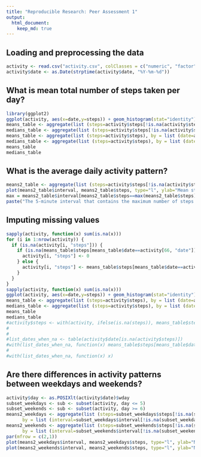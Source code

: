 ```yaml
---
title: "Reproducible Research: Peer Assessment 1"
output: 
  html_document:
    keep_md: true
---
```



## Loading and preprocessing the data

```r
activity <- read.csv("activity.csv", colClasses = c("numeric", "factor" , "numeric"))
activity$date <- as.Date(strptime(activity$date, "%Y-%m-%d"))
```

## What is mean total number of steps taken per day?

```r
library(ggplot2)
ggplot(activity, aes(x=date,y=steps)) + geom_histogram(stat="identity")
means_table <- aggregate(list (steps=activity$steps[!is.na(activity$steps)]), by = list (date=activity$date[!is.na(activity$steps)]), mean, na.rm=TRUE)
medians_table <- aggregate(list (steps=activity$steps[!is.na(activity$steps)]), by = list (date=activity$date[!is.na(activity$steps)]), median, na.rm=TRUE)
means_table <- aggregate(list (steps=activity$steps), by = list (date=activity$date), mean, na.rm=TRUE)
medians_table <- aggregate(list (steps=activity$steps), by = list (date=activity$date), median, na.rm=TRUE)
means_table
medians_table
```



## What is the average daily activity pattern?
```r
means2_table <- aggregate(list (steps=activity$steps[!is.na(activity$steps)]), by = list (interval=activity$interval[!is.na(activity$steps)]), mean, na.rm=TRUE)
plot(means2_table$interval, means2_table$steps, type="l", ylab="Mean steps", xlab="Interval")
max = means2_table$interval[means2_table$steps==max(means2_table$steps)]
paste("The 5-minute interval that contains the maximum number of steps is :", max)
```

## Imputing missing values
```r
sapply(activity, function(x) sum(is.na(x)))
for (i in 1:nrow(activity)) {
  if (is.na(activity[i, "steps"])) {
    if (is.na(means_table$steps[means_table$date==activity[66, "date"]])) {
      activity[i, "steps"] <- 0
    } else {
      activity[i, "steps"] <- means_table$steps[means_table$date==activity[66, "date"]]
    }
  }
}
sapply(activity, function(x) sum(is.na(x)))
ggplot(activity, aes(x=date,y=steps)) + geom_histogram(stat="identity")
means_table <- aggregate(list (steps=activity$steps), by = list (date=activity$date), mean, na.rm=TRUE)
medians_table <- aggregate(list (steps=activity$steps), by = list (date=activity$date), median, na.rm=TRUE)
means_table
medians_table
#activity$steps <- with(activity, ifelse(is.na(steps)), means_table$steps[means_table$data==date])
#  
#  
#list_dates_when_na <- table(activity$date[is.na(activity$steps)])
#with(list_dates_when_na, function(x) means_table$steps[means_table$date==as.Date(strptime(x, "%Y-%m-%d"))])
#
#with(list_dates_when_na, function(x) x)

```
## Are there differences in activity patterns between weekdays and weekends?
```r
activity$day <- as.POSIXlt(activity$date)$wday
subset_weekdays <- sub <- subset(activity, day <= 5)
subset_weekends <- sub <- subset(activity, day >= 6)
means2_weekdays <- aggregate(list (steps=subset_weekdays$steps[!is.na(subset_weekdays$steps)]), 
      by = list (interval=subset_weekdays$interval[!is.na(subset_weekdays$steps)]), mean, na.rm=TRUE)
means2_weekends <- aggregate(list (steps=subset_weekends$steps[!is.na(subset_weekends$steps)]),
      by = list (interval=subset_weekends$interval[!is.na(subset_weekends$steps)]), mean, na.rm=TRUE)
par(mfrow = c(2,1)) 
plot(means2_weekdays$interval, means2_weekdays$steps, type="l", ylab="Number of steps", xlab="Interval", main="Weekdays")
plot(means2_weekends$interval, means2_weekends$steps, type="l", ylab="Number of steps", xlab="Interval", main="Weekends")
```

